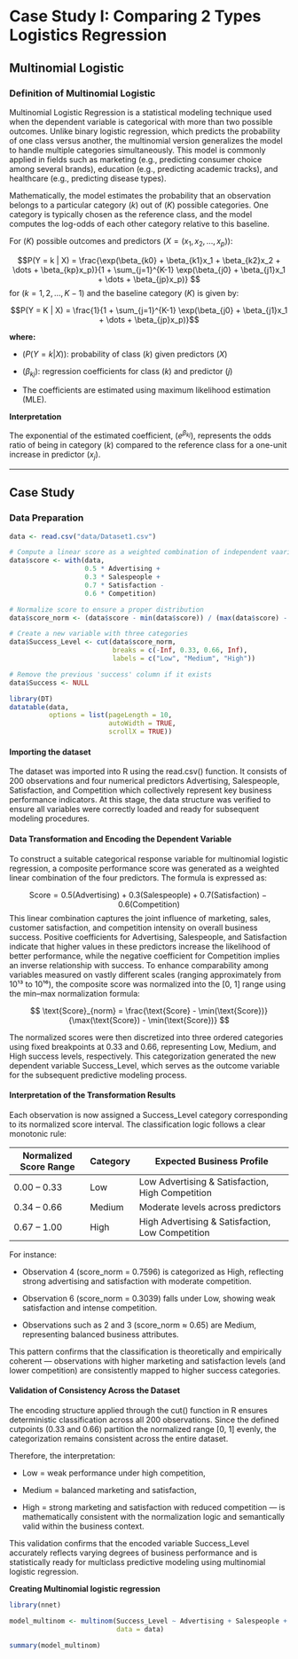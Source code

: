 # Case Study I: Comparing 2 Types Logistics Regression

## Multinomial Logistic

### Definition of Multinomial Logistic

Multinomial Logistic Regression is a statistical modeling technique used when the dependent variable is categorical with more than two possible outcomes. Unlike binary logistic regression, which predicts the probability of one class versus another, the multinomial version generalizes the model to handle multiple categories simultaneously. This model is commonly applied in fields such as marketing (e.g., predicting consumer choice among several brands), education (e.g., predicting academic tracks), and healthcare (e.g., predicting disease types).

Mathematically, the model estimates the probability that an observation belongs to a particular category $( k )$ out of $( K )$ possible categories. One category is typically chosen as the reference class, and the model computes the log-odds of each other category relative to this baseline.

For $( K )$ possible outcomes and predictors $( X = (x_1, x_2, \dots, x_p) )$:

$$P(Y = k | X) = \frac{\exp(\beta_{k0} + \beta_{k1}x_1 + \beta_{k2}x_2 + \dots + \beta_{kp}x_p)}{1 + \sum_{j=1}^{K-1} \exp(\beta_{j0} + \beta_{j1}x_1 + \dots + \beta_{jp}x_p)}
$$
for $( k = 1, 2, \dots, K-1 )$ and the baseline category $( K )$ is given by:

$$P(Y = K | X) = \frac{1}{1 + \sum_{j=1}^{K-1} \exp(\beta_{j0} + \beta_{j1}x_1 + \dots + \beta_{jp}x_p)}$$

**where:**

- $( P(Y = k | X) )$: probability of class $( k )$ given predictors $( X )$  

- $( \beta_{kj} )$: regression coefficients for class $( k )$ and predictor $( j )$  

- The coefficients are estimated using maximum likelihood estimation (MLE).



**Interpretation**

The exponential of the estimated coefficient, $( e^{\beta_{kj}} )$, represents the odds ratio of being in category $( k )$ compared to the reference class for a one-unit increase in predictor $( x_j )$.

---

## Case Study

### Data Preparation

```r

data <- read.csv("data/Dataset1.csv")

# Compute a linear score as a weighted combination of independent vaariables
data$score <- with(data,
                   0.5 * Advertising +
                   0.3 * Salespeople +
                   0.7 * Satisfaction -
                   0.6 * Competition)

# Normalize score to ensure a proper distribution
data$score_norm <- (data$score - min(data$score)) / (max(data$score) - min(data$score))

# Create a new variable with three categories
data$Success_Level <- cut(data$score_norm,
                          breaks = c(-Inf, 0.33, 0.66, Inf),
                          labels = c("Low", "Medium", "High"))

# Remove the previous 'success' column if it exists
data$Success <- NULL

library(DT)
datatable(data, 
          options = list(pageLength = 10, 
                         autoWidth = TRUE,
                         scrollX = TRUE))
```


#### Importing the dataset

The dataset was imported into R using the read.csv() function. It consists of 200 observations and four numerical predictors Advertising, Salespeople, Satisfaction, and Competition which collectively represent key business performance indicators. At this stage, the data structure was verified to ensure all variables were correctly loaded and ready for subsequent modeling procedures.

#### Data Transformation and Encoding the Dependent Variable

To construct a suitable categorical response variable for multinomial logistic regression, a composite performance score was generated as a weighted linear combination of the four predictors. The formula is expressed as:

$$
\text{Score} = 0.5(\text{Advertising}) + 0.3(\text{Salespeople}) + 0.7(\text{Satisfaction}) - 0.6(\text{Competition})
$$
This linear combination captures the joint influence of marketing, sales, customer satisfaction, and competition intensity on overall business success. Positive coefficients for Advertising, Salespeople, and Satisfaction indicate that higher values in these predictors increase the likelihood of better performance, while the negative coefficient for Competition implies an inverse relationship with success. To enhance comparability among variables measured on vastly different scales (ranging approximately from 10¹³ to 10¹⁶), the composite score was normalized into the [0, 1] range using the min–max normalization formula:

$$
\text{Score}_{norm} = \frac{\text{Score} - \min(\text{Score})}{\max(\text{Score}) - \min(\text{Score})}
$$

The normalized scores were then discretized into three ordered categories using fixed breakpoints at 0.33 and 0.66, representing Low, Medium, and High success levels, respectively. This categorization generated the new dependent variable Success_Level, which serves as the outcome variable for the subsequent predictive modeling process. 

#### Interpretation of the Transformation Results

Each observation is now assigned a Success_Level category corresponding to its normalized score interval. The classification logic follows a clear monotonic rule:

| Normalized Score Range | Category | Expected Business Profile                          |
|-------------------------|-----------|----------------------------------------------------|
| 0.00 – 0.33             | Low       | Low Advertising & Satisfaction, High Competition   |
| 0.34 – 0.66             | Medium    | Moderate levels across predictors                  |
| 0.67 – 1.00             | High      | High Advertising & Satisfaction, Low Competition   |


For instance:

- Observation 4 (score_norm = 0.7596) is categorized as High, reflecting strong advertising and satisfaction with moderate competition.

- Observation 6 (score_norm = 0.3039) falls under Low, showing weak satisfaction and intense competition.

- Observations such as 2 and 3 (score_norm ≈ 0.65) are Medium, representing balanced business attributes.

This pattern confirms that the classification is theoretically and empirically coherent — observations with higher marketing and satisfaction levels (and lower competition) are consistently mapped to higher success categories.

#### Validation of Consistency Across the Dataset

The encoding structure applied through the cut() function in R ensures deterministic classification across all 200 observations. Since the defined cutpoints (0.33 and 0.66) partition the normalized range [0, 1] evenly, the categorization remains consistent across the entire dataset.

Therefore, the interpretation:

- Low = weak performance under high competition,

- Medium = balanced marketing and satisfaction,

- High = strong marketing and satisfaction with reduced competition —
is mathematically consistent with the normalization logic and semantically valid within the business context.

This validation confirms that the encoded variable Success_Level accurately reflects varying degrees of business performance and is statistically ready for multiclass predictive modeling using multinomial logistic regression.


**Creating Multinomial logistic regression**

```r
library(nnet)

model_multinom <- multinom(Success_Level ~ Advertising + Salespeople + Satisfaction + Competition,
                           data = data)

summary(model_multinom)
```
